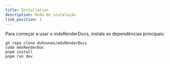 ```yaml
---
title: Installation
description: Modo de instalação
link_position: 1
---
```


Para começar a usar o mdxRenderDocs, instale as dependências principais:

```Terminal
gh repo clone duhnunes/mdxRenderDocs
code mdxRenderDoc
pnpm install
pnpm run dev
```
